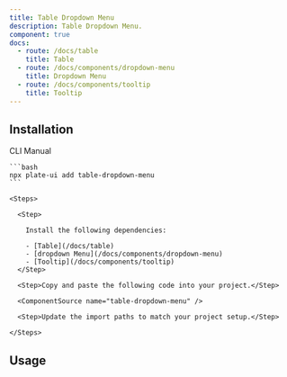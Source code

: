 ```yaml
---
title: Table Dropdown Menu
description: Table Dropdown Menu.
component: true
docs:
  - route: /docs/table
    title: Table
  - route: /docs/components/dropdown-menu
    title: Dropdown Menu
  - route: /docs/components/tooltip
    title: Tooltip
---
```


<ComponentPreview name="playground-demo" id="table" />

## Installation

<Tabs defaultValue="cli">

  <TabsList>
    <TabsTrigger value="cli">CLI</TabsTrigger>
    <TabsTrigger value="manual">Manual</TabsTrigger>
  </TabsList>
  <TabsContent value="cli">

    ```bash
    npx plate-ui add table-dropdown-menu
    ```

  </TabsContent>

  <TabsContent value="manual">

    <Steps>

      <Step>

        Install the following dependencies:

        - [Table](/docs/table)
        - [dropdown Menu](/docs/components/dropdown-menu)
        - [Tooltip](/docs/components/tooltip)
      </Step>

      <Step>Copy and paste the following code into your project.</Step>

      <ComponentSource name="table-dropdown-menu" />

      <Step>Update the import paths to match your project setup.</Step>

    </Steps>

  </TabsContent>

</Tabs>

## Usage

<ComponentSource name="fixed-toolbar-buttons" />
